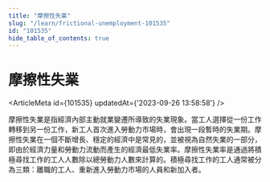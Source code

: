 ```yaml
---
title: "摩擦性失業"
slug: "/learn/frictional-unemployment-101535"
id: "101535"
hide_table_of_contents: true
---
```



# 摩擦性失業

<ArticleMeta id={101535} updatedAt={'2023-09-26 13:58:58'} />
<div className='border-solid border-b border-t-0 my-4 border-[var(--ifm-color-gray-300)]' />

摩擦性失業是指經濟內部主動就業變遷所導致的失業現象。當工人選擇從一份工作轉移到另一份工作，新工人首次進入勞動力市場時，會出現一段暫時的失業期。摩擦性失業在一個不斷增長、穩定的經濟中是常見的，並被視為自然失業的一部分，即由於經濟力量和勞動力流動而產生的經濟最低失業率。摩擦性失業率是通過將積極尋找工作的工人人數除以總勞動力人數來計算的。積極尋找工作的工人通常被分為三類：離職的工人、重新進入勞動力市場的人員和新加入者。

